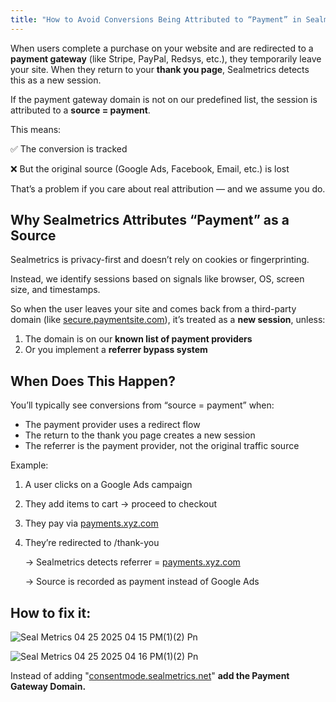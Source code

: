```yaml
---
title: "How to Avoid Conversions Being Attributed to “Payment” in Sealmetrics"
---
```


When users complete a purchase on your website and are redirected to a **payment gateway** (like Stripe, PayPal, Redsys, etc.), they temporarily leave your site. When they return to your **thank you page**, Sealmetrics detects this as a new session.

If the payment gateway domain is not on our predefined list, the session is attributed to a **source = payment**.

This means:

✅ The conversion is tracked

❌ But the original source (Google Ads, Facebook, Email, etc.) is lost

That’s a problem if you care about real attribution — and we assume you do.

## **Why Sealmetrics Attributes “Payment” as a Source**

Sealmetrics is privacy-first and doesn’t rely on cookies or fingerprinting.

Instead, we identify sessions based on signals like browser, OS, screen size, and timestamps.

So when the user leaves your site and comes back from a third-party domain (like [secure.paymentsite.com](http://secure.paymentsite.com)), it’s treated as a **new session**, unless:

1. The domain is on our **known list of payment providers**
2. Or you implement a **referrer bypass system**

## **When Does This Happen?**

You’ll typically see conversions from “source = payment” when:

- The payment provider uses a redirect flow
- The return to the thank you page creates a new session
- The referrer is the payment provider, not the original traffic source

Example:

1. A user clicks on a Google Ads campaign
2. They add items to cart → proceed to checkout
3. They pay via [payments.xyz.com](http://payments.xyz.com)
4. They’re redirected to /thank-you

   → Sealmetrics detects referrer = [payments.xyz.com](http://payments.xyz.com)

   → Source is recorded as payment instead of Google Ads

## **How to fix it:**

![Seal Metrics 04 25 2025 04 15 PM(1)(2) Pn](/images/Seal-Metrics-04-25-2025_04_15_PM\(1\)\(2\).png)

![Seal Metrics 04 25 2025 04 16 PM(1)(2) Pn](/images/Seal-Metrics-04-25-2025_04_16_PM\(1\)\(2\).png)

Instead of adding "[consentmode.sealmetrics.net](http://consentmode.sealmetrics.net)" **add the Payment Gateway Domain.**